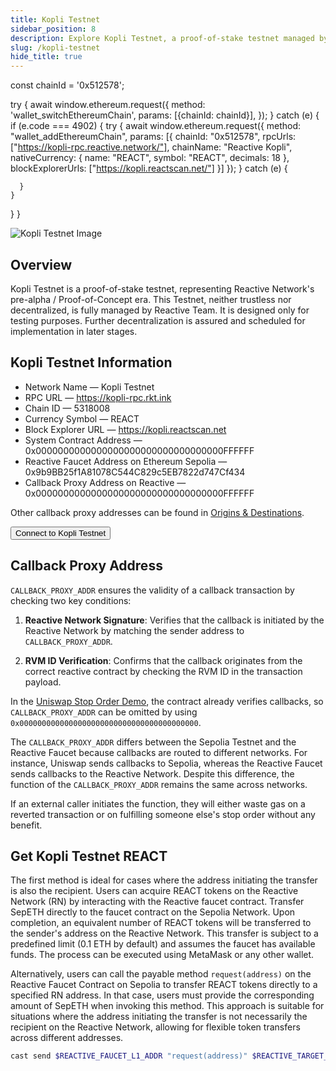 ```yaml
---
title: Kopli Testnet
sidebar_position: 8
description: Explore Kopli Testnet, a proof-of-stake testnet managed by PARSIQ for testing purposes. Join the pre-alpha stage of Reactive Network and contribute to its development.
slug: /kopli-testnet
hide_title: true
---
```



  const chainId = '0x512578';

  try {
    await window.ethereum.request({
      method: 'wallet_switchEthereumChain',
      params: [{chainId: chainId}],
    });
  } catch (e) {
    if (e.code === 4902) {
      try {
        await window.ethereum.request({
          method: "wallet_addEthereumChain",
          params: [{
            chainId: "0x512578",
            rpcUrls: ["https://kopli-rpc.reactive.network/"],
            chainName: "Reactive Kopli",
            nativeCurrency: {
              name: "REACT",
              symbol: "REACT",
              decimals: 18
            },
            blockExplorerUrls: ["https://kopli.reactscan.net/"]
          }]
        });
      } catch (e) {

      }
    }
  }
}

![Kopli Testnet Image](./img/kopli-testnet.jpg)

## Overview

Kopli Testnet is a proof-of-stake testnet, representing Reactive Network's pre-alpha / Proof-of-Concept era. This Testnet, neither trustless nor decentralized, is fully managed by Reactive Team. It is designed only for testing purposes. Further decentralization is assured and scheduled for implementation in later stages.

## Kopli Testnet Information

* Network Name — Kopli Testnet
* RPC URL — https://kopli-rpc.rkt.ink
* Chain ID — 5318008
* Currency Symbol — REACT
* Block Explorer URL — https://kopli.reactscan.net
* System Contract Address — 0x0000000000000000000000000000000000FFFFFF
* Reactive Faucet Address on Ethereum Sepolia — 0x9b9BB25f1A81078C544C829c5EB7822d747Cf434
* Callback Proxy Address on Reactive — 0x0000000000000000000000000000000000FFFFFF

Other callback proxy addresses can be found in [Origins & Destinations](./origins-and-destinations.md).

<button onClick={AddToWeb3Provider}>Connect to Kopli Testnet</button>

## Callback Proxy Address

`CALLBACK_PROXY_ADDR` ensures the validity of a callback transaction by checking two key conditions:

1. **Reactive Network Signature**: Verifies that the callback is initiated by the Reactive Network by matching the sender address to `CALLBACK_PROXY_ADDR`.

2. **RVM ID Verification**: Confirms that the callback originates from the correct reactive contract by checking the RVM ID in the transaction payload.

In the [Uniswap Stop Order Demo](https://github.com/Reactive-Network/reactive-smart-contract-demos/tree/main/src/demos/uniswap-v2-stop-order), the contract already verifies callbacks, so `CALLBACK_PROXY_ADDR` can be omitted by using `0x0000000000000000000000000000000000000000`.

The `CALLBACK_PROXY_ADDR` differs between the Sepolia Testnet and the Reactive Faucet because callbacks are routed to different networks. For instance, Uniswap sends callbacks to Sepolia, whereas the Reactive Faucet sends callbacks to the Reactive Network. Despite this difference, the function of the `CALLBACK_PROXY_ADDR` remains the same across networks.

If an external caller initiates the function, they will either waste gas on a reverted transaction or on fulfilling someone else's stop order without any benefit.

## Get Kopli Testnet REACT

The first method is ideal for cases where the address initiating the transfer is also the recipient. Users can acquire REACT tokens on the Reactive Network (RN) by interacting with the Reactive faucet contract. Transfer SepETH directly to the faucet contract on the Sepolia Network. Upon completion, an equivalent number of REACT tokens will be transferred to the sender's address on the Reactive Network. This transfer is subject to a predefined limit (0.1 ETH by default) and assumes the faucet has available funds. The process can be executed using MetaMask or any other wallet.

Alternatively, users can call the payable method `request(address)` on the Reactive Faucet Contract on Sepolia to transfer REACT tokens directly to a specified RN address. In that case, users must provide the corresponding amount of SepETH when invoking this method. This approach is suitable for situations where the address initiating the transfer is not necessarily the recipient on the Reactive Network, allowing for flexible token transfers across different addresses.

```bash
cast send $REACTIVE_FAUCET_L1_ADDR "request(address)" $REACTIVE_TARGET_ADDR --value $WEI_AMOUNT --rpc-url $SEPOLIA_RPC --private-key $SEPOLIA_PRIVATE_KEY
```
